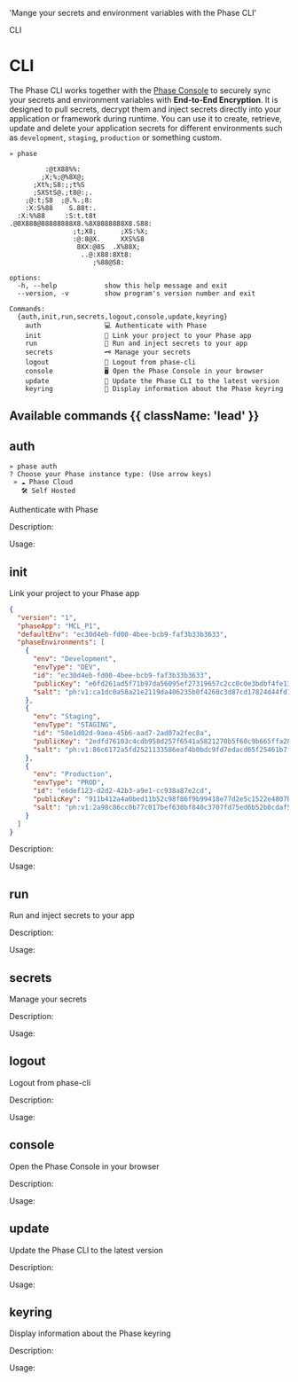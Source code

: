 
  'Mange your secrets and environment variables with the Phase CLI'

<Tag variant="small">CLI</Tag>

# CLI

The Phase CLI works together with the [Phase Console](https://github.com/phasehq/console) to securely sync your secrets and environment variables with **End-to-End Encryption**. It is designed to pull secrets, decrypt them and inject secrets directly into your application or framework during runtime. You can use it to create, retrieve, update and delete your application secrets for different environments such as `development`, `staging`, `production` or something custom.

```
» phase

         :@tX88%%:
        ;X;%;@%8X@;
      ;Xt%;S8:;;t%S
      ;SXStS@.;t8@:;.
    ;@:t;S8  ;@.%.;8:
    :X:S%88    S.88t:.
  :X:%%88     :S:t.t8t
.@8X888@88888888X8.%8X8888888X8.S88:
                ;t;X8;      ;XS:%X;
                :@:8@X.     XXS%S8
                 8XX:@8S  .X%88X;
                  ..@:X88:8Xt8:
                     ;%88@S8:

options:
  -h, --help            show this help message and exit
  --version, -v         show program's version number and exit

Commands:
  {auth,init,run,secrets,logout,console,update,keyring}
    auth                💻 Authenticate with Phase
    init                🔗 Link your project to your Phase app
    run                 🚀 Run and inject secrets to your app
    secrets             🗝️ Manage your secrets
    logout              🏃 Logout from phase-cli
    console             🖥️ Open the Phase Console in your browser
    update              🔄 Update the Phase CLI to the latest version
    keyring             🔐 Display information about the Phase keyring
```

## Available commands {{ className: 'lead' }}

## auth

```
» phase auth
? Choose your Phase instance type: (Use arrow keys)
 » ☁️ Phase Cloud
   🛠️ Self Hosted
```

Authenticate with Phase

Description:

Usage:

## init

Link your project to your Phase app

```json
{
  "version": "1",
  "phaseApp": "MCL_P1",
  "defaultEnv": "ec30d4eb-fd00-4bee-bcb9-faf3b33b3633",
  "phaseEnvironments": [
    {
      "env": "Development",
      "envType": "DEV",
      "id": "ec30d4eb-fd00-4bee-bcb9-faf3b33b3633",
      "publicKey": "e6fd261ad5f71b97da56095ef27319657c2cc0c0e3bdbf4fe1310bc115de472e",
      "salt": "ph:v1:ca1dc0a58a21e2119da406235b0f4260c3d87cd17824d44fd12392e27227965f:51RG+hqbyh9Dbpxubfq+Xrt4WVQ8aTLyaPhjo14sz8WKVA2jrLNhZgIBzS6NiK0K59xcXKu3ga2Braga2znpYajOAr5jPz+4cXAPZJ+XzhNolbMZtqVDafAaFAcW8bnO2FEpEfzJEAI="
    },
    {
      "env": "Staging",
      "envType": "STAGING",
      "id": "50e1d02d-9aea-45b6-aad7-2ad07a2fec8a",
      "publicKey": "2edfd76103c4cdb958d257f6541a5821270b5f60c9b665ffa28730cba828cc5f",
      "salt": "ph:v1:86c6172a5fd2521133586eaf4b0bdc9fd7edacd65f25461b7fd6e9fe74934611:n4EdHYEUvvpGwvysiwRBtKLKDVo+n7U6MwSGvWp9m7wWC+tzj8JFAw8+kgsie+YvDBr23QfHNTFM1SPlOfD5iKS6o6Em0f9ve29Xct4pGL9s0jqSWaO2FshKjO4RGRbxF7Ace4ygE8w="
    },
    {
      "env": "Production",
      "envType": "PROD",
      "id": "e6def123-d2d2-42b3-a9e1-cc938a87e2cd",
      "publicKey": "911b412a4a0bed11b52c98f86f9b99418e77d2e5c1522e4807b9facbd9c4160f",
      "salt": "ph:v1:2a98c86cc0b77c017bef630bf840c3707fd75ed6b52b0cdaf596335298a5f968:5WRk3wl39Y0Xm2L9pKriWDdExVv9Idrrpj7vqryPkaDcaxFgE51C2H05AfgO7zGyVITEheCJZV2EZWoXgAo7nlPTKGB+W9pjdNJVLYsWaCBOU5auaOEBdD/nGSI9bVstyXqM5i8GCAk="
    }
  ]
}
```

Description:

Usage:

## run

Run and inject secrets to your app

Description:

Usage:

## secrets

Manage your secrets

Description:

Usage:

## logout

Logout from phase-cli

Description:

Usage:

## console

Open the Phase Console in your browser

Description:

Usage:

## update

Update the Phase CLI to the latest version

Description:

Usage:

## keyring

Display information about the Phase keyring

Description:

Usage:
